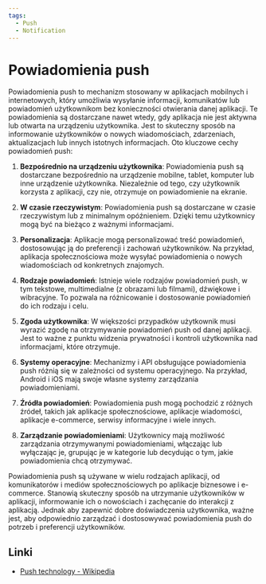 ```yaml
---
tags:
  - Push
  - Notification
---
```


# Powiadomienia push

Powiadomienia push to mechanizm stosowany w aplikacjach mobilnych i internetowych, który umożliwia wysyłanie informacji, komunikatów lub powiadomień użytkownikom bez konieczności otwierania danej aplikacji. Te powiadomienia są dostarczane nawet wtedy, gdy aplikacja nie jest aktywna lub otwarta na urządzeniu użytkownika. Jest to skuteczny sposób na informowanie użytkowników o nowych wiadomościach, zdarzeniach, aktualizacjach lub innych istotnych informacjach. Oto kluczowe cechy powiadomień push:

1. **Bezpośrednio na urządzeniu użytkownika**: Powiadomienia push są dostarczane bezpośrednio na urządzenie mobilne, tablet, komputer lub inne urządzenie użytkownika. Niezależnie od tego, czy użytkownik korzysta z aplikacji, czy nie, otrzymuje on powiadomienie na ekranie.

2. **W czasie rzeczywistym**: Powiadomienia push są dostarczane w czasie rzeczywistym lub z minimalnym opóźnieniem. Dzięki temu użytkownicy mogą być na bieżąco z ważnymi informacjami.

3. **Personalizacja**: Aplikacje mogą personalizować treść powiadomień, dostosowując ją do preferencji i zachowań użytkowników. Na przykład, aplikacja społecznościowa może wysyłać powiadomienia o nowych wiadomościach od konkretnych znajomych.

4. **Rodzaje powiadomień**: Istnieje wiele rodzajów powiadomień push, w tym tekstowe, multimedialne (z obrazami lub filmami), dźwiękowe i wibracyjne. To pozwala na różnicowanie i dostosowanie powiadomień do ich rodzaju i celu.

5. **Zgoda użytkownika**: W większości przypadków użytkownik musi wyrazić zgodę na otrzymywanie powiadomień push od danej aplikacji. Jest to ważne z punktu widzenia prywatności i kontroli użytkownika nad informacjami, które otrzymuje.

6. **Systemy operacyjne**: Mechanizmy i API obsługujące powiadomienia push różnią się w zależności od systemu operacyjnego. Na przykład, Android i iOS mają swoje własne systemy zarządzania powiadomieniami.

7. **Źródła powiadomień**: Powiadomienia push mogą pochodzić z różnych źródeł, takich jak aplikacje społecznościowe, aplikacje wiadomości, aplikacje e-commerce, serwisy informacyjne i wiele innych.

8. **Zarządzanie powiadomieniami**: Użytkownicy mają możliwość zarządzania otrzymywanymi powiadomieniami, włączając lub wyłączając je, grupując je w kategorie lub decydując o tym, jakie powiadomienia chcą otrzymywać.

Powiadomienia push są używane w wielu rodzajach aplikacji, od komunikatorów i mediów społecznościowych po aplikacje biznesowe i e-commerce. Stanowią skuteczny sposób na utrzymanie użytkowników w aplikacji, informowanie ich o nowościach i zachęcanie do interakcji z aplikacją. Jednak aby zapewnić dobre doświadczenia użytkownika, ważne jest, aby odpowiednio zarządzać i dostosowywać powiadomienia push do potrzeb i preferencji użytkowników.

## Linki

- [Push technology - Wikipedia](https://en.wikipedia.org/wiki/Push_technology)
